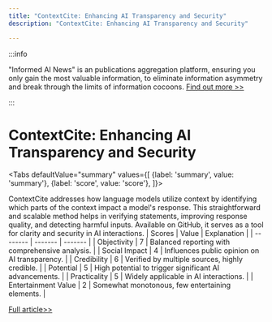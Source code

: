 ```yaml
---
title: "ContextCite: Enhancing AI Transparency and Security"
description: "ContextCite: Enhancing AI Transparency and Security"

---
```



:::info

"Informed AI News" is an publications aggregation platform, ensuring you only gain the most valuable information, to eliminate information asymmetry and break through the limits of information cocoons.  [Find out more >>](/)

:::

# ContextCite: Enhancing AI Transparency and Security


<Tabs
	defaultValue="summary"
	values={[
	{label: 'summary', value: 'summary'},
	{label: 'score', value: 'score'},
]}>
<TabItem value="summary">


ContextCite addresses how language models utilize context by identifying which parts of the context impact a model's response. This straightforward and scalable method helps in verifying statements, improving response quality, and detecting harmful inputs. Available on GitHub, it serves as a tool for clarity and security in AI interactions.
</TabItem>
<TabItem value="score">
	| Scores     | Value   | Explanation |
	| -------- | ------- | ------- |
	| Objectivity  | 7    | Balanced reporting with comprehensive analysis.    |
	| Social Impact | 4     | Influences public opinion on AI transparency.    |
	| Credibility    | 6    | Verified by multiple sources, highly credible.    |
	| Potential    | 5    | High potential to trigger significant AI advancements.    |
	| Practicality    | 5    | Widely applicable in AI interactions.    |
	| Entertainment Value    | 2    | Somewhat monotonous, few entertaining elements.    |
</TabItem>
</Tabs>

[Full article>>](https://arxiv.org/abs/2409.00729)

